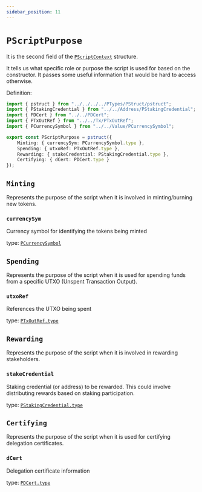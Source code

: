 ```yaml
---
sidebar_position: 11
---
```


# `PScriptPurpose`

It is the second field of the [`PScriptContext`](./PScriptContext) structure.

It tells us what specific role or purpose the script is used for based on the constructor. It passes some useful information that would be hard to access otherwise.

Definition:

```ts
import { pstruct } from "../../../../PTypes/PStruct/pstruct";
import { PStakingCredential } from "../../Address/PStakingCredential";
import { PDCert } from "../../PDCert";
import { PTxOutRef } from "../../Tx/PTxOutRef";
import { PCurrencySymbol } from "../../Value/PCurrencySymbol";

export const PScriptPurpose = pstruct({
    Minting: { currencySym: PCurrencySymbol.type },
    Spending: { utxoRef: PTxOutRef.type },
    Rewarding: { stakeCredential: PStakingCredential.type },
    Certifying: { dCert: PDCert.type }
});
```


## `Minting`

Represents the purpose of the script when it is involved in minting/burning new tokens.

### `currencySym`
Currency symbol for identifying the tokens being minted

type: [`PCurrencySymbol`](./PCurrencySymbol)


## `Spending`

Represents the purpose of the script when it is used for spending funds from a specific UTXO (Unspent Transaction Output).

###  `utxoRef`
References the UTXO being spent

type:  [`PTxOutRef.type`](./PTxOutRef)


## `Rewarding`

Represents the purpose of the script when it is involved in rewarding stakeholders.

### `stakeCredential`
Staking credential (or address) to be rewarded. This could involve distributing rewards based on staking participation.

type:  [`PStakingCredential.type`](./PStakingCredential)


## `Certifying`

Represents the purpose of the script when it is used for certifying delegation certificates.

### `dCert`
Delegation certificate information

type:  [`PDCert.type`](./PDCert)
